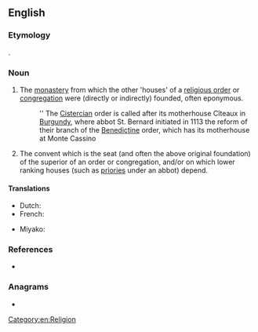 ==English==

===Etymology===
{{compound|en|mother|house}}.

===Noun===
{{en-noun}}

# The [[monastery]] from which the other 'houses' of a [[religious order]] or [[congregation]] were (directly or indirectly) founded, often eponymous.
#: '' The [[Cistercian]] order is called after its motherhouse Cîteaux in [[Burgundy]], where abbot St. Bernard initiated in 1113 the reform of their branch of the [[Benedictine]] order, which has its motherhouse at Monte Cassino
# The convent which is the seat (and often the above original foundation) of the superior of an order or congregation, and/or on which lower ranking houses (such as [[priories]] under an abbot) depend.

====Translations====
{{trans-top|religious monastery from which the other houses were founded}}
* Dutch: {{t+|nl|moederhuis|n}}
* French: {{t+|fr|maison mère|f}}
{{trans-mid}}
* Miyako: {{t|mvi|家元|tr=やーむとぅ, yaamutu}}
{{trans-bottom}}

{{trans-top|convent from which lower ranking houses depend}}
{{trans-mid}}
{{trans-bottom}}

{{checktrans-top}}
{{trans-mid}}
{{trans-bottom}}

===References===
* {{R:Websters}}

===Anagrams===
* {{anagrams|en|a=eehhmoorstu|housemother}}

[[Category:en:Religion]]